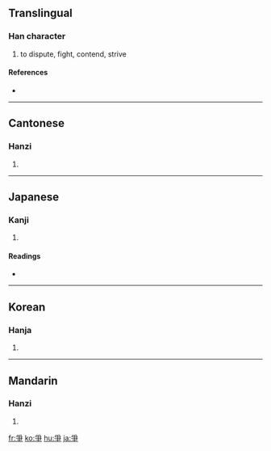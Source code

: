 {{see|争}}
==Translingual==

===Han character===
{{Han char|rn=87|rad=爪|as=04|sn=8|four=2050<sub>7</sub>|canj=月尸木 (BSD)}}

# to dispute, fight, contend, strive

====References====
* {{Han ref|kx=0688.330|dkj=19663|dj=1101.220|hdz=32031.030|uh=722D|ud=29229|bh=AAA7|bd=43687}}

----

==Cantonese==

===Hanzi===
{{yue-hanzi|jyut=|y=jaang1, jang1}}

# {{defn|Cantonese}}

----

==Japanese==

===Kanji===
{{ja-kanji|grade=|rs=爪04}}

# {{defn|Japanese}}

====Readings====
* {{ja-readings|on=[[そう]] (sō)|kun=[[あらそう]] (arasou)}}

----

==Korean==

===Hanja===
{{ko-hanja|hangeul=쟁|eumhun=|rv=jaeng|mr=chaeng|y=cayng}}

# {{defn|Korean}}

----

==Mandarin==

===Hanzi===
{{cmn-hanzi|sim=争|pin=[[zhēng]] ([[zheng1]])|wg=cheng<sup>1</sup>}}

# {{defn|Mandarin}}

[[fr:爭]]
[[ko:爭]]
[[hu:爭]]
[[ja:爭]]